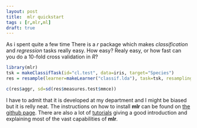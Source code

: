 ```yaml
---
layout: post
title:  mlr quickstart
tags : [r,mlr,ml]
draft: true
---
```


As i spent quite a few time 
There is a *r* package which makes *classification* and *regression* tasks really easy.
How easy? Realy easy, or how fast can you do a 10-fold cross validation in *R*?

```r
library(mlr)
tsk = makeClassifTask(id="cl.test", data=iris, target="Species")
res = resample(learner=makeLearner("classif.lda"), task=tsk, resampling=makeResampleDesc(method="CV"))
```
```r
c(res$aggr, sd=sd(res$measures.test$mmce))
```

<!--more-->

I have to admit that it is developed at my department and I might be biased but it is relly neat.
The instructions on how to install **mlr** can be found on [the github page](https://github.com/berndbischl/mlr).
There are also a lot of [tutorials](https://github.com/berndbischl/mlr/blob/master/doc/knitted/tutorial/index.md) giving a good introduction and explaining most of the vast capabilities of **mlr**.



